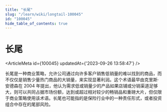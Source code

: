 ```yaml
---
title: "长尾"
slug: "/learn/wiki/longtail-100045"
id: "100045"
hide_table_of_contents: true
---
```



# 长尾

<ArticleMeta id={100045} updatedAt={'2023-09-26 13:58:47'} />
<div className='border-solid border-b border-t-0 my-4 border-[var(--ifm-color-gray-300)]' />

长尾是一种商业策略，允许公司通过向许多客户销售低销量的难以找到的商品，而不仅仅是销售少量热门商品的大销量，来实现显著利润。这个术语最早由克里斯·安德森在 2004 年提出，他认为需求低或销量少的产品如果店铺或分销渠道足够大，则可以共同占据市场份额，达到或超过相对较少的畅销品和重磅大片，但仅限于商业策略使用该术语。长尾也可能指的是保险行业中的一种责任形式，或者投资组合中存在的尾部风险。
